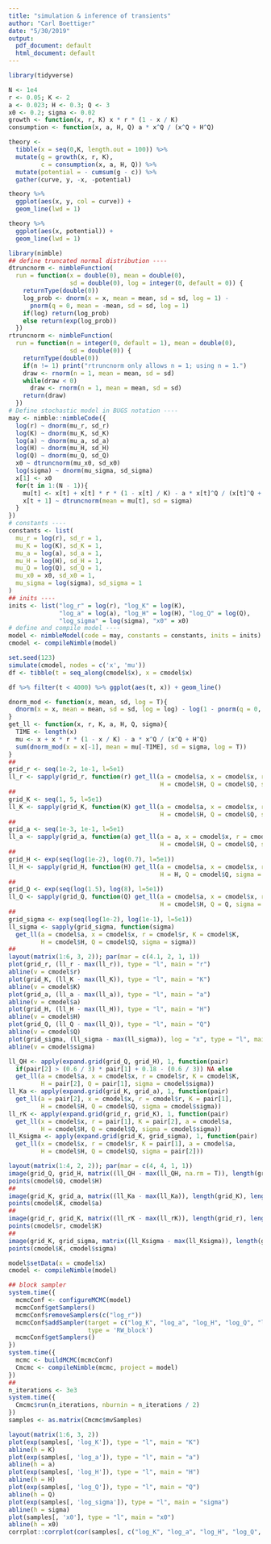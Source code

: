```yaml
---
title: "simulation & inference of transients"
author: "Carl Boettiger"
date: "5/30/2019"
output:
  pdf_document: default
  html_document: default
---
```


```r
library(tidyverse)
```

```r
N <- 1e4
r <- 0.05; K <- 2
a <- 0.023; H <- 0.3; Q <- 3
x0 <- 0.2; sigma <- 0.02
growth <- function(x, r, K) x * r * (1 - x / K)
consumption <- function(x, a, H, Q) a * x^Q / (x^Q + H^Q)
```

```r
theory <- 
  tibble(x = seq(0,K, length.out = 100)) %>%
  mutate(g = growth(x, r, K), 
         c = consumption(x, a, H, Q)) %>%
  mutate(potential = - cumsum(g - c)) %>%
  gather(curve, y, -x, -potential) 
```

```r
theory %>%
  ggplot(aes(x, y, col = curve)) +
  geom_line(lwd = 1)
```

```r
theory %>%
  ggplot(aes(x, potential)) + 
  geom_line(lwd = 1)
```

```r
library(nimble)
## define truncated normal distribution ----
dtruncnorm <- nimbleFunction(
  run = function(x = double(0), mean = double(0), 
                 sd = double(0), log = integer(0, default = 0)) {
    returnType(double(0))
    log_prob <- dnorm(x = x, mean = mean, sd = sd, log = 1) - 
      pnorm(q = 0, mean = -mean, sd = sd, log = 1)
    if(log) return(log_prob)
    else return(exp(log_prob))
  })
rtruncnorm <- nimbleFunction(
  run = function(n = integer(0, default = 1), mean = double(0),
                 sd = double(0)) {
    returnType(double(0))
    if(n != 1) print("rtruncnorm only allows n = 1; using n = 1.")
    draw <- rnorm(n = 1, mean = mean, sd = sd)
    while(draw < 0)
      draw <- rnorm(n = 1, mean = mean, sd = sd)
    return(draw)
  })
# Define stochastic model in BUGS notation ----
may <- nimble::nimbleCode({
  log(r) ~ dnorm(mu_r, sd_r)
  log(K) ~ dnorm(mu_K, sd_K)
  log(a) ~ dnorm(mu_a, sd_a)
  log(H) ~ dnorm(mu_H, sd_H)
  log(Q) ~ dnorm(mu_Q, sd_Q)
  x0 ~ dtruncnorm(mu_x0, sd_x0)
  log(sigma) ~ dnorm(mu_sigma, sd_sigma)
  x[1] <- x0
  for(t in 1:(N - 1)){
    mu[t] <- x[t] + x[t] * r * (1 - x[t] / K) - a * x[t]^Q / (x[t]^Q + H^Q)
    x[t + 1] ~ dtruncnorm(mean = mu[t], sd = sigma)
  }
})
# constants ----
constants <- list(
  mu_r = log(r), sd_r = 1,
  mu_K = log(K), sd_K = 1,
  mu_a = log(a), sd_a = 1,
  mu_H = log(H), sd_H = 1,
  mu_Q = log(Q), sd_Q = 1,
  mu_x0 = x0, sd_x0 = 1,
  mu_sigma = log(sigma), sd_sigma = 1
)
## inits ----
inits <- list("log_r" = log(r), "log_K" = log(K), 
              "log_a" = log(a), "log_H" = log(H), "log_Q" = log(Q),
              "log_sigma" = log(sigma), "x0" = x0)
# define and compile model ----
model <- nimbleModel(code = may, constants = constants, inits = inits)
cmodel <- compileNimble(model)
```

```r
set.seed(123)
simulate(cmodel, nodes = c('x', 'mu'))
df <- tibble(t = seq_along(cmodel$x), x = cmodel$x)
```

```r
df %>% filter(t < 4000) %>% ggplot(aes(t, x)) + geom_line()
```

```r
dnorm_mod <- function(x, mean, sd, log = T){
  dnorm(x = x, mean = mean, sd = sd, log = log) - log(1 - pnorm(q = 0, mean = mean, sd = sd))
}
get_ll <- function(x, r, K, a, H, Q, sigma){
  TIME <- length(x)
  mu <- x + x * r * (1 - x / K) - a * x^Q / (x^Q + H^Q)
  sum(dnorm_mod(x = x[-1], mean = mu[-TIME], sd = sigma, log = T))
}
##
grid_r <- seq(1e-2, 1e-1, l=5e1)
ll_r <- sapply(grid_r, function(r) get_ll(a = cmodel$a, x = cmodel$x, r = r, K = cmodel$K,
                                          H = cmodel$H, Q = cmodel$Q, sigma = cmodel$sigma))
##
grid_K <- seq(1, 5, l=5e1)
ll_K <- sapply(grid_K, function(K) get_ll(a = cmodel$a, x = cmodel$x, r = cmodel$r, K = K,
                                          H = cmodel$H, Q = cmodel$Q, sigma = cmodel$sigma))
##
grid_a <- seq(1e-3, 1e-1, l=5e1)
ll_a <- sapply(grid_a, function(a) get_ll(a = a, x = cmodel$x, r = cmodel$r, K = cmodel$K,
                                          H = cmodel$H, Q = cmodel$Q, sigma = cmodel$sigma))
##
grid_H <- exp(seq(log(1e-2), log(0.7), l=5e1))
ll_H <- sapply(grid_H, function(H) get_ll(a = cmodel$a, x = cmodel$x, r = cmodel$r, K = cmodel$K,
                                          H = H, Q = cmodel$Q, sigma = cmodel$sigma))
##
grid_Q <- exp(seq(log(1.5), log(8), l=5e1))
ll_Q <- sapply(grid_Q, function(Q) get_ll(a = cmodel$a, x = cmodel$x, r = cmodel$r, K = cmodel$K,
                                          H = cmodel$H, Q = Q, sigma = cmodel$sigma))
##
grid_sigma <- exp(seq(log(1e-2), log(1e-1), l=5e1))
ll_sigma <- sapply(grid_sigma, function(sigma) 
  get_ll(a = cmodel$a, x = cmodel$x, r = cmodel$r, K = cmodel$K,
         H = cmodel$H, Q = cmodel$Q, sigma = sigma))
##
layout(matrix(1:6, 3, 2)); par(mar = c(4.1, 2, 1, 1))
plot(grid_r, (ll_r - max(ll_r)), type = "l", main = "r")
abline(v = cmodel$r)
plot(grid_K, (ll_K - max(ll_K)), type = "l", main = "K")
abline(v = cmodel$K)
plot(grid_a, (ll_a - max(ll_a)), type = "l", main = "a")
abline(v = cmodel$a)
plot(grid_H, (ll_H - max(ll_H)), type = "l", main = "H")
abline(v = cmodel$H)
plot(grid_Q, (ll_Q - max(ll_Q)), type = "l", main = "Q")
abline(v = cmodel$Q)
plot(grid_sigma, (ll_sigma - max(ll_sigma)), log = "x", type = "l", main = "sigma")
abline(v = cmodel$sigma)
```

```r
ll_QH <- apply(expand.grid(grid_Q, grid_H), 1, function(pair) 
  if(pair[2] > (0.6 / 3) * pair[1] + 0.18 - (0.6 / 3)) NA else 
  get_ll(a = cmodel$a, x = cmodel$x, r = cmodel$r, K = cmodel$K,
         H = pair[2], Q = pair[1], sigma = cmodel$sigma))
ll_Ka <- apply(expand.grid(grid_K, grid_a), 1, function(pair) 
  get_ll(a = pair[2], x = cmodel$x, r = cmodel$r, K = pair[1],
         H = cmodel$H, Q = cmodel$Q, sigma = cmodel$sigma))
ll_rK <- apply(expand.grid(grid_r, grid_K), 1, function(pair) 
  get_ll(x = cmodel$x, r = pair[1], K = pair[2], a = cmodel$a,
         H = cmodel$H, Q = cmodel$Q, sigma = cmodel$sigma))
ll_Ksigma <- apply(expand.grid(grid_K, grid_sigma), 1, function(pair) 
  get_ll(x = cmodel$x, r = cmodel$r, K = pair[1], a = cmodel$a,
         H = cmodel$H, Q = cmodel$Q, sigma = pair[2]))
```

```r
layout(matrix(1:4, 2, 2)); par(mar = c(4, 4, 1, 1))
image(grid_Q, grid_H, matrix((ll_QH - max(ll_QH, na.rm = T)), length(grid_Q), length(grid_H)))
points(cmodel$Q, cmodel$H)
##
image(grid_K, grid_a, matrix((ll_Ka - max(ll_Ka)), length(grid_K), length(grid_a)))
points(cmodel$K, cmodel$a)
##
image(grid_r, grid_K, matrix((ll_rK - max(ll_rK)), length(grid_r), length(grid_K)))
points(cmodel$r, cmodel$K)
##
image(grid_K, grid_sigma, matrix((ll_Ksigma - max(ll_Ksigma)), length(grid_a), length(grid_sigma)))
points(cmodel$K, cmodel$sigma)
```

```r
model$setData(x = cmodel$x)
cmodel <- compileNimble(model)

## block sampler
system.time({
  mcmcConf <- configureMCMC(model)
  mcmcConf$getSamplers()
  mcmcConf$removeSamplers(c("log_r"))
  mcmcConf$addSampler(target = c("log_K", "log_a", "log_H", "log_Q", "log_sigma", "x0"), 
                      type = 'RW_block')
  mcmcConf$getSamplers()
})
system.time({
  mcmc <- buildMCMC(mcmcConf)
  Cmcmc <- compileNimble(mcmc, project = model)
})
##
n_iterations <- 3e3
system.time({
  Cmcmc$run(n_iterations, nburnin = n_iterations / 2)
})
samples <- as.matrix(Cmcmc$mvSamples)
```

```r
layout(matrix(1:6, 3, 2))
plot(exp(samples[, 'log_K']), type = "l", main = "K")
abline(h = K)
plot(exp(samples[, 'log_a']), type = "l", main = "a")
abline(h = a)
plot(exp(samples[, 'log_H']), type = "l", main = "H")
abline(h = H)
plot(exp(samples[, 'log_Q']), type = "l", main = "Q")
abline(h = Q)
plot(exp(samples[, 'log_sigma']), type = "l", main = "sigma")
abline(h = sigma)
plot(samples[, 'x0'], type = "l", main = "x0")
abline(h = x0)
corrplot::corrplot(cor(samples[, c("log_K", "log_a", "log_H", "log_Q", "log_sigma", "x0")]))
```
